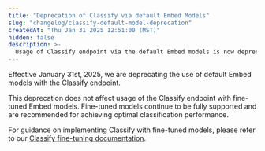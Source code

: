```yaml
---
title: "Deprecation of Classify via default Embed Models"
slug: "changelog/classify-default-model-deprecation"
createdAt: "Thu Jan 31 2025 12:51:00 (MST)"
hidden: false
description: >-
  Usage of Classify endpoint via the default Embed models is now deprecated. Usage of Classify endpoint via a fine-tuned Embed model is not affected.
---
```


Effective January 31st, 2025, we are deprecating the use of default Embed models with the Classify endpoint.

This deprecation does not affect usage of the Classify endpoint with fine-tuned Embed models. Fine-tuned models continue to be fully supported and are recommended for achieving optimal classification performance. 

For guidance on implementing Classify with fine-tuned models, please refer to our [Classify fine-tuning documentation](https://docs.cohere.com/docs/classify-fine-tuning).